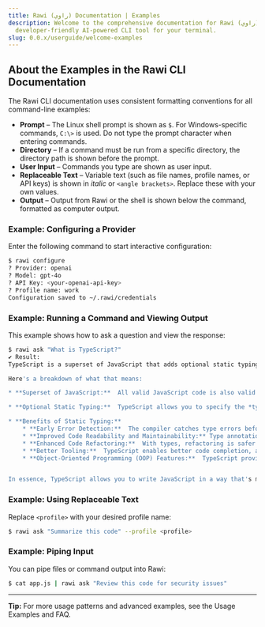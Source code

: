 ```yaml
---
title: Rawi (راوي) Documentation | Examples
description: Welcome to the comprehensive documentation for Rawi (راوي), a
  developer-friendly AI-powered CLI tool for your terminal.
slug: 0.0.x/userguide/welcome-examples
---
```


## About the Examples in the Rawi CLI Documentation

The Rawi CLI documentation uses consistent formatting conventions for all command-line examples:

* **Prompt** – The Linux shell prompt is shown as `$`. For Windows-specific commands, `C:\>` is used. Do not type the prompt character when entering commands.
* **Directory** – If a command must be run from a specific directory, the directory path is shown before the prompt.
* **User Input** – Commands you type are shown as user input.
* **Replaceable Text** – Variable text (such as file names, profile names, or API keys) is shown in *italic* or `<angle brackets>`. Replace these with your own values.
* **Output** – Output from Rawi or the shell is shown below the command, formatted as computer output.

### Example: Configuring a Provider

Enter the following command to start interactive configuration:

```bash
$ rawi configure
? Provider: openai
? Model: gpt-4o
? API Key: <your-openai-api-key>
? Profile name: work
Configuration saved to ~/.rawi/credentials
```

### Example: Running a Command and Viewing Output

This example shows how to ask a question and view the response:

```bash
$ rawi ask "What is TypeScript?"
✔ Result:
TypeScript is a superset of JavaScript that adds optional static typing.  This means it builds on JavaScript, adding features to it but remaining compatible, and its key improvement is the introduction of types.

Here's a breakdown of what that means:

* **Superset of JavaScript:**  All valid JavaScript code is also valid TypeScript code. You can gradually introduce TypeScript into existing JavaScript projects without rewriting everything at once.

* **Optional Static Typing:**  TypeScript allows you to specify the *types* of variables, function parameters, and return values.  This is called "static typing" because the type checking happens at *compile time*, before the code runs in a browser or Node.js.  This is optional; you can still write JavaScript-style code without specifying types, though the benefits of typing are lost.

* **Benefits of Static Typing:**
    * **Early Error Detection:**  The compiler catches type errors before runtime, preventing many bugs that would otherwise only surface during testing or in production.
    * **Improved Code Readability and Maintainability:** Type annotations make code easier to understand and maintain, especially in large projects.  They act as documentation built directly into the code.
    * **Enhanced Code Refactoring:**  With types, refactoring is safer and easier because the compiler can warn you of potential type-related issues.
    * **Better Tooling:**  TypeScript enables better code completion, auto-suggestions, and other features in code editors and IDEs.
    * **Object-Oriented Programming (OOP) Features:**  TypeScript provides support for classes, interfaces, inheritance, and other OOP features commonly found in statically-typed languages.


In essence, TypeScript allows you to write JavaScript in a way that's more robust, maintainable, and easier to collaborate on, especially for larger and more complex projects.  The compiler then translates the TypeScript code into plain JavaScript, which can be run by any JavaScript engine.
```

### Example: Using Replaceable Text

Replace `<profile>` with your desired profile name:

```bash
$ rawi ask "Summarize this code" --profile <profile>
```

### Example: Piping Input

You can pipe files or command output into Rawi:

```bash
$ cat app.js | rawi ask "Review this code for security issues"
```

***

**Tip:** For more usage patterns and advanced examples, see the Usage Examples and FAQ.
